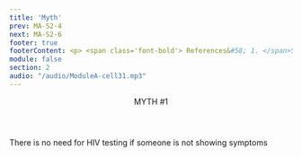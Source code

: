 ```yaml
---
title: 'Myth'
prev: MA-S2-4
next: MA-S2-6
footer: true
footerContent: <p> <span class='font-bold'> References&#58; 1. </span>Sharkey L, Murphy M. A Timeline of HIV Symptoms. Healthline. February 15, 2022. Accessed May 19, 2022. https://www.healthline.com/health/hiv-aids/hiv-symptoms-timeline <span class='font-bold'> 2. </span> Centers for Disease Control and Prevention. HIV Care Saves Lives Infographic. November 25, 2014. Accessed May 19, 2022. https://www.cdc.gov/vitalsigns/hiv-aids-medical-care/infographic.html <span class='font-bold'> 3. </span> Centers for Disease Control and Prevention. HIV Treatment. April 20, 2022. Accessed May 19, 2022. https://www.cdc.gov/hiv/basics/livingwithhiv/treatment.html</p>
module: false
section: 2
audio: "/audio/ModuleA-cell31.mp3"
---
```


<Header>
  MYTH <span className="text-red">#1</span>
</Header>
<StickyPicture image="/GettyImages-1224404118_FPO_BW.png" primary>
  <Pic
    src="/Group_491.svg"
    className="h-[75px] w-[75px] 2xl:h-[150px] 2xl:w-[150px]"
  />
  <PP className="font-sans font-bold text-2xl xl:text-3xl text-red">
    There is no need for HIV testing if someone is not showing symptoms
  </PP>
  <br />
  <List
    raw
    type="simple"
    fontSize="text-1rem 2xl:text-1.5rem"
    list="Even if someone is not showing any symptoms, they may still have HIV<sup>1</sup>
  No matter the test result, options exist for both HIV prevention and treatment<sup>2</sup>
  While there is no cure for HIV, treatment exists that can keep the amount of virus so low in the body it is undetectable and cannot be transmitted to others<sup>3</sup>"
  />
</StickyPicture>
